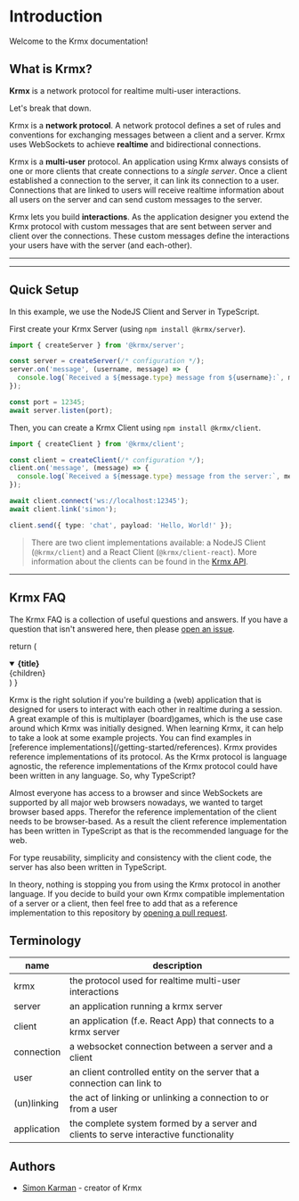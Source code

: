 # Introduction

Welcome to the Krmx documentation!

## What is Krmx?

**Krmx** is a network protocol for realtime multi-user interactions.

Let's break that down.

Krmx is a **network protocol**. A network protocol defines a set of rules and conventions for exchanging messages between a client and a server. Krmx uses WebSockets to achieve **realtime** and bidirectional connections.

Krmx is a **multi-user** protocol. An application using Krmx always consists of one or more clients that create connections to a *single server*. Once a client established a connection to the server, it can link its connection to a user. Connections that are linked to users will receive realtime information about all users on the server and can send custom messages to the server.

Krmx lets you build **interactions**. As the application designer you extend the Krmx protocol with custom messages that are sent between server and client over the connections. These custom messages define the interactions your users have with the server (and each-other).

---


<Cards num={2}>
  <Card title="Getting Started" href="/getting-started" />
  <Card title="Learn Krmx" href="/learn" />
  <Card title="Krmx API" href="/krmx-api" />
  <Card title="TypeScript SDK reference" href="/sdk/index.html" />
</Cards>

---

## Quick Setup
In this example, we use the NodeJS Client and Server in TypeScript.

First create your Krmx Server (using `npm install @krmx/server`).
```typescript
import { createServer } from '@krmx/server';

const server = createServer(/* configuration */);
server.on('message', (username, message) => {
  console.log(`Received a ${message.type} message from ${username}:`, message.payload);
});

const port = 12345;
await server.listen(port);
```

Then, you can create a Krmx Client using `npm install @krmx/client`.
```typescript
import { createClient } from '@krmx/client';

const client = createClient(/* configuration */);
client.on('message', (message) => {
  console.log(`Received a ${message.type} message from the server:`, message.payload);
});

await client.connect('ws://localhost:12345');
await client.link('simon');

client.send({ type: 'chat', payload: 'Hello, World!' });
```

> There are two client implementations available: a NodeJS Client (`@krmx/client`) and a React Client (`@krmx/client-react`). More information about the clients can be found in the [Krmx API](/krmx-api).

---

## Krmx FAQ
The Krmx FAQ is a collection of useful questions and answers. If you have a question that isn't answered here, then please [open an issue](https://github.com/simonkarman/krmx/issues).

  return (
    <details
      open
      className="last-of-type:mb-0 rounded-lg p-2 mt-4"
    >
      <summary>
        <strong className="text-lg">{title}</strong>
      </summary>
      <div className="nx-p-2">{children}</div>
    </details>
  )
}

<FAQBox title="Why Krmx?">
  Krmx is the right solution if you're building a (web) application that is designed for users to interact with each other in realtime during a session. A great example of this is multiplayer (board)games, which is the use case around which Krmx was initially designed.
</FAQBox>
<FAQBox title="Where can I find examples?">
  When learning Krmx, it can help to take a look at some example projects. You can find examples in [reference implementations](/getting-started/references).
</FAQBox>
<FAQBox title="Why are the Krmx reference implementations written in TypeScript?">
  Krmx provides reference implementations of its protocol. As the Krmx protocol is language agnostic, the reference implementations of the Krmx protocol could have been written in any language. So, why TypeScript?

  Almost everyone has access to a browser and since WebSockets are supported by all major web browsers nowadays, we wanted to target browser based apps. Therefor the reference implementation of the client needs to be browser-based. As a result the client reference implementation has been written in TypeScript as that is the recommended language for the web.

  For type reusability, simplicity and consistency with the client code, the server has also been written in TypeScript.

  In theory, nothing is stopping you from using the Krmx protocol in another language. If you decide to build your own Krmx compatible implementation of a server or a client, then feel free to add that as a reference implementation to this repository by [opening a pull request](https://github.com/simonkarman/krmx).
</FAQBox>

## Terminology
| name        | description                                                                           |
|-------------|---------------------------------------------------------------------------------------|
| krmx        | the protocol used for realtime multi-user interactions                                |
| server      | an application running a krmx server                                                  |
| client      | an application (f.e. React App) that connects to a krmx server                        |
| connection  | a websocket connection between a server and a client                                  |
| user        | an client controlled entity on the server that a connection can link to               |
| (un)linking | the act of linking or unlinking a connection to or from a user                        |
| application | the complete system formed by a server and clients to serve interactive functionality |

## Authors
- [Simon Karman](https://www.simonkarman.nl) - creator of Krmx
